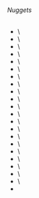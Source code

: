 ###### Nuggets


* <Mcitem id="techreborn:aluminium_nugget"/>\
* <Mcitem id="techreborn:brass_nugget"/>\
* <Mcitem id="techreborn:bronze_nugget"/>\
* <Mcitem id="techreborn:chrome_nugget"/>\
* <Mcitem id="techreborn:copper_nugget"/>\
* <Mcitem id="techreborn:diamond_nugget"/>\
* <Mcitem id="techreborn:electrum_nugget"/>\
* <Mcitem id="techreborn:invar_nugget"/>\
* <Mcitem id="techreborn:iridium_nugget"/>\
* <Mcitem id="techreborn:iron_nugget"/>\
* <Mcitem id="techreborn:lead_nugget"/>\
* <Mcitem id="techreborn:nickel_nugget"/>\
* <Mcitem id="techreborn:platinum_nugget"/>\
* <Mcitem id="techreborn:refined_iron_nugget"/>\
* <Mcitem id="techreborn:silver_nugget"/>\
* <Mcitem id="techreborn:steel_nugget"/>\
* <Mcitem id="techreborn:tin_nugget"/>\
* <Mcitem id="techreborn:titanium_nugget"/>\
* <Mcitem id="techreborn:tungsten_nugget"/>\
* <Mcitem id="techreborn:hot_tungstensteel_nugget"/>\
* <Mcitem id="techreborn:tungstensteel_nugget"/>\
* <Mcitem id="techreborn:zinc_nugget"/>
